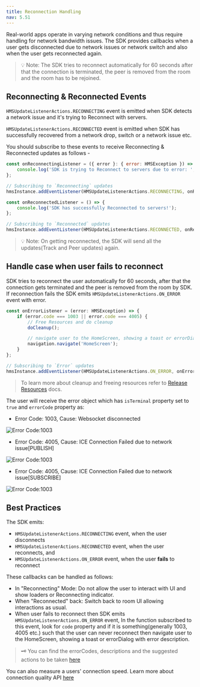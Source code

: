 ```yaml
---
title: Reconnection Handling
nav: 5.51
---
```


Real-world apps operate in varying network conditions and thus require handling for network bandwidth issues. The SDK provides callbacks when a user gets disconnected due to network issues or network switch and also when the user gets reconnected again.

> 💡 Note: The SDK tries to reconnect automatically for 60 seconds after that the connection is terminated, the peer is removed from the room and the room has to be rejoined.

## Reconnecting & Reconnected Events

`HMSUpdateListenerActions.RECONNECTING` event is emitted when SDK detects a network issue and it's trying to Reconnect with servers.

`HMSUpdateListenerActions.RECONNECTED` event is emitted when SDK has successfully recovered from a network drop, switch or a network issue etc.

You should subscribe to these events to receive Reconnecting & Reconnected updates as follows -

```js
const onReconnectingListener = ({ error }: { error: HMSException }) => {
    console.log('SDK is trying to Reconnect to servers due to error: ', error);
};

// Subscribing to `Reconnecting` updates
hmsInstance.addEventListener(HMSUpdateListenerActions.RECONNECTING, onReconnectingListener);

const onReconnectedListener = () => {
    console.log('SDK has successfully Reconnected to servers!');
};

// Subscribing to `Reconnected` updates
hmsInstance.addEventListener(HMSUpdateListenerActions.RECONNECTED, onReconnectedListener);
```

> 💡 Note: On getting reconnected, the SDK will send all the updates(Track and Peer updates) again.

## Handle case when user fails to reconnect

SDK tries to reconnect the user automatically for 60 seconds, after that the connection gets terminated and the peer is removed from the room by SDK. If reconnection fails the SDK emits `HMSUpdateListenerActions.ON_ERROR` event with error.

```js
const onErrorListener = (error: HMSException) => {
    if (error.code === 1003 || error.code === 4005) {
        // Free Resources and do cleanup
        doCleanup();

        // navigate user to the HomeScreen, showing a toast or errorDialog with error description.
        navigation.navigate('HomeScreen');
    }
};

// Subscribing to `Error` updates
hmsInstance.addEventListener(HMSUpdateListenerActions.ON_ERROR, onErrorListener);
```

> To learn more about cleanup and freeing resources refer to [Release Resources](./release-resources) docs.

The user will receive the error object which has `isTerminal` property set to `true` and `errorCode` property as:

-   Error Code: 1003, Cause: Websocket disconnected

![Error Code:1003](/docs/v2/flutter-errorCode-1003.png)

-   Error Code: 4005, Cause: ICE Connection Failed due to network issue[PUBLISH]

![Error Code:1003](/docs/v2/flutter-errorCode-4005-PUBLISH.png)

-   Error Code: 4005, Cause: ICE Connection Failed due to network issue[SUBSCRIBE]

![Error Code:1003](/docs/v2/flutter-errorCode-4005-SUBSCRIBE.png)

## Best Practices

The SDK emits:

-   `HMSUpdateListenerActions.RECONNECTING` event, when the user disconnects
-   `HMSUpdateListenerActions.RECONNECTED` event, when the user reconnects, and
-   `HMSUpdateListenerActions.ON_ERROR` event, when the user **fails** to reconnect

These callbacks can be handled as follows:

-   In "Reconnecting" Mode: Do not allow the user to interact with UI and show loaders or Reconnecting indicator.
-   When "Reconnected" back: Switch back to room UI allowing interactions as usual.
-   When user fails to reconnect then SDK emits `HMSUpdateListenerActions.ON_ERROR` event, In the function subscribed to this event, look for `code` property and if it is something(generally 1003, 4005 etc.) such that the user can never reconnect then navigate user to the HomeScreen, showing a toast or errorDialog with error description.

> 🗝️ You can find the errorCodes, descriptions and the suggested actions to be taken [here](./error-handling)

You can also measure a users' connection speed. Learn more about connection quality API [here](../advanced-features/network-quality)
